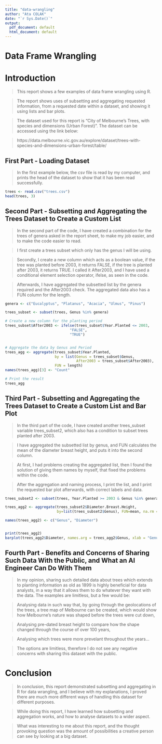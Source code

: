 ---
title: "data-wrangling"
author: "Ata COLAK"
date: "`r Sys.Date()`"
output:
  pdf_document: default
  html_document: default
---


# Data Frame Wrangling

# Introduction

> This report shows a few examples of data frame wrangling using R.

> The report shows uses of subsetting and aggregating requested information, from a requested date within a dataset, and showing it using lists and bar plots.

> The dataset used for this report is "City of Melbourne's Trees, with species and dimensions (Urban Forest)". The dataset can be accessed using the link below:

> https://data.melbourne.vic.gov.au/explore/dataset/trees-with-species-and-dimensions-urban-forest/table/ 

## First Part - Loading Dataset

> In the first example below, the csv file is read by my computer, and prints the head of the dataset to show that it has been read successfully.

```{r 1}
trees <- read.csv("trees.csv") 
head(trees, 3)
```

## Second Part - Subsetting and Aggregating the Trees Dataset to Create a Custom List

> In the second part of the code, I have created a combination for the trees of genera asked in the report sheet, to make my job easier, and to make the code easier to read.

> I first create a trees subset which only has the genus I will be using.

> Secondly, I create a new column which acts as a boolean value, if the tree was planted before 2003, it returns FALSE, if the tree is planted after 2003, it returns TRUE. I called it After2003, and I have used a conditional element selection operator, ifelse, as seen in the code.

> Afterwards, I have aggregated the subsetted list by the genera required and the After2003 check. The aggregated data also has a FUN column for the length.


```{r 2}
genera <- c("Eucalyptus", "Platanus", "Acacia", "Ulmus", "Pinus")

trees_subset <- subset(trees, Genus %in% genera)

# Create a new column for the planting period
trees_subset$After2003 <- ifelse(trees_subset$Year.Planted <= 2003,
                              "FALSE",
                              "TRUE")


# Aggregate the data by Genus and Period
trees_agg <- aggregate(trees_subset$Year.Planted,
                       by = list(Genus = trees_subset$Genus,
                                 After2003 = trees_subset$After2003),
                       FUN = length)
names(trees_agg)[3] <- "Count"

# Print the result
trees_agg
```

## Third Part - Subsetting and Aggregating the Trees Dataset to Create a Custom List and Bar Plot

> In the third part of the code, I have created another trees_subset variable trees_subset2, which also has a condition to subset trees planted after 2003.

> I have aggregated the subsetted list by genus, and FUN calculates the mean of the diameter breast height, and puts it into the second column.

> At first, I had problems creating the aggregated list, then I found the solution of giving them names by myself, that fixed the problems within the code.

> After the aggregation and naming process, I print the list, and I print the requested bar plot afterwards, with correct labels and data.

```{r 3}
trees_subset2 <- subset(trees, Year.Planted >= 2003 & Genus %in% genera)

trees_agg2 <- aggregate(trees_subset2$Diameter.Breast.Height,
                        by=list(trees_subset2$Genus), FUN=mean, na.rm = TRUE)

names(trees_agg2) <- c("Genus", "Diameter")


print(trees_agg2)
barplot(trees_agg2$Diameter, names.arg = trees_agg2$Genus, xlab = "Genus", ylab = "Average Diameter")
```

## Fourth Part - Benefits and Concerns of Sharing Such Data With the Public, and What an AI Engineer Can Do With Them

> In my opinion, sharing such detailed data about trees which extends to planting information as old as 1899 is highly beneficial for data analysts, in a way that it allows them to do whatever they want with the data. The examples are limitless, but a few would be:

> Analysing data in such way that, by going through the geolocations of the trees, a tree map of Melbourne can be created, which would show how Melbourne's nature was shaped before the trees were cut down,

> Analysing pre-dated breast height to compare how the shape changed through the course of over 100 years,

> Analysing which trees were more prevelant throughout the years...

> The options are limitless, therefore I do not see any negative concerns with sharing this dataset with the public.

# Conclusion

> In conclusion, this report demonstrated subsetting and aggregating in R for data wrangling, and I believe with my explanations, I proved there are much more different ways of handling this dataset for different purposes.

> While doing this report, I have learned how subsetting and aggregation works, and how to analyse datasets to a wider aspect.

> What was interesting to me about this report, and the thought provoking question was the amount of possibilities a creative person can see by looking at a big dataset.